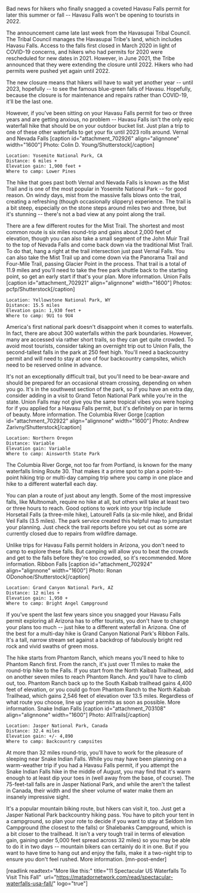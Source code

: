 Bad news for hikers who finally snagged a coveted Havasu Falls permit for later this summer or fall -- Havasu Falls won't be opening to tourists in 2022.

The announcement came late last week from the Havasupai Tribal Council. The Tribal Council manages the Havasupai Tribe's land, which includes Havasu Falls. Access to the falls first closed in March 2020 in light of COVID-19 concerns, and hikers who had permits for 2020 were rescheduled for new dates in 2021. However, in June 2021, the Tribe announced that they were extending the closure until 2022. Hikers who had permits were pushed yet again until 2022.

The new closure means that hikers will have to wait yet another year -- until 2023, hopefully -- to see the famous blue-green falls of Havasu. Hopefully, because the closure is for maintenance and repairs rather than COVID-19, it'll be the last one.

However, if you've been sitting on your Havasu Falls permit for two or three years and are getting anxious, no problem -- Havasu Falls isn't the only epic waterfall hike that should be on your outdoor bucket list. Just plan a trip to one of these other waterfalls to get your fix until 2023 rolls around.
Vernal and Nevada Falls
[caption id="attachment_702926" align="alignnone" width="1600"] Photo: Colin D. Young/Shutterstock[/caption]

 	Location: Yosemite National Park, CA
 	Distance: 6 miles +
 	Elevation gain: 1,900 feet +
 	Where to camp: Lower Pines

The hike that goes past both Vernal and Nevada Falls is known as the Mist Trail and is one of the most popular in Yosemite National Park -- for good reason. On windy days, mist from the massive falls blows onto the trail, creating a refreshing (though occasionally slippery) experience. The trail is a bit steep, especially on the stone steps around miles two and three, but it's stunning -- there's not a bad view at any point along the trail.

There are a few different routes for the Mist Trail. The shortest and most common route is six miles round-trip and gains about 2,000 feet of elevation, though you can also take a small segment of the John Muir Trail to the top of Nevada Falls and come back down via the traditional Mist Trail. To do that, hang a right at the trail intersection just past Vernal Falls. You can also take the Mist Trail up and come down via the Panorama Trail and Four-Mile Trail, passing Glacier Point in the process. That trail is a total of 11.9 miles and you'll need to take the free park shuttle back to the starting point, so get an early start if that's your plan. More information.
Union Falls
[caption id="attachment_702921" align="alignnone" width="1600"] Photos: pcfp/Shutterstock[/caption]

 	Location: Yellowstone National Park, WY
 	Distance: 15.5 miles
 	Elevation gain: 1,930 feet +
 	Where to camp: 9U1 to 9U4

America's first national park doesn't disappoint when it comes to waterfalls. In fact, there are about 300 waterfalls within the park boundaries. However, many are accessed via rather short trails, so they can get quite crowded. To avoid most tourists, consider taking an overnight trip out to Union Falls, the second-tallest falls in the park at 250 feet high. You'll need a backcountry permit and will need to stay at one of four backcountry campsites, which need to be reserved online in advance.

It's not an exceptionally difficult trail, but you'll need to be bear-aware and should be prepared for an occasional stream crossing, depending on when you go. It's in the southwest section of the park, so if you have an extra day, consider adding in a visit to Grand Teton National Park while you're in the state. Union Falls may not give you the same tropical vibes you were hoping for if you applied for a Havasu Falls permit, but it's definitely on par in terms of beauty. More information.
The Columbia River Gorge
[caption id="attachment_702922" align="alignnone" width="1600"] Photo: Andrew Zarivny/Shutterstock[/caption]

 	Location: Northern Oregon
 	Distance: Variable
 	Elevation gain: Variable
 	Where to camp: Ainsworth State Park

The Columbia River Gorge, not too far from Portland, is known for the many waterfalls lining Route 30. That makes it a prime spot to plan a point-to-point hiking trip or multi-day camping trip where you camp in one place and hike to a different waterfall each day.

You can plan a route of just about any length. Some of the most impressive falls, like Multnomah, require no hike at all, but others will take at least two or three hours to reach. Good options to work into your trip include Horsetail Falls (a three-mile hike), Latourell Falls (a six-mile hike), and Bridal Veil Falls (3.5 miles). The park service created this helpful map to jumpstart your planning. Just check the trail reports before you set out as some are currently closed due to repairs from wildfire damage.

Unlike trips for Havasu Falls permit holders in Arizona, you don't need to camp to explore these falls. But camping will allow you to beat the crowds and get to the falls before they're too crowded, so it's recommended. More information.
Ribbon Falls
[caption id="attachment_702924" align="alignnone" width="1600"] Photo: Ronan ODonohoe/Shutterstock[/caption]

 	Location: Grand Canyon National Park, AZ
 	Distance: 12 miles +
 	Elevation gain: 1,950 +
 	Where to camp: Bright Angel Campground

If you've spent the last few years since you snagged your Havasu Falls permit exploring all Arizona has to offer tourists, you don't have to change your plans too much -- just hike to a different waterfall in Arizona. One of the best for a multi-day hike is Grand Canyon National Park's Ribbon Falls. It's a tall, narrow stream set against a backdrop of fabulously bright red rock and vivid swaths of green moss.

The hike starts from Phantom Ranch, which means you'll need to hike to Phantom Ranch first. From the ranch, it's just over 11 miles to make the round-trip hike to the Falls. If you start from the North Kaibab Trailhead, add on another seven miles to reach Phantom Ranch. And you'll have to climb out, too. Phantom Ranch back up to the South Kaibab trailhead gains 4,400 feet of elevation, or you could go from Phantom Ranch to the North Kaibab Trailhead, which gains 2,546 feet of elevation over 13.5 miles. Regardless of what route you choose, line up your permits as soon as possible. More information.
Snake Indian Falls
[caption id="attachment_703108" align="alignnone" width="1600"] Photo: AllTrails[/caption]

 	Location: Jasper National Park, Canada
 	Distance: 32.4 miles
 	Elevation gain: +/- 4,890
 	Where to camp: Backcountry campsites

At more than 32 miles round-trip, you'll have to work for the pleasure of sleeping near Snake Indian Falls. While you may have been planning on a warm-weather trip if you had a Havasu Falls permit, if you attempt the Snake Indian Falls hike in the middle of August, you may find that it's warm enough to at least dip your toes in (well away from the base, of course). The 75-feet-tall falls are in Jasper National Park, and while the aren't the tallest in Canada, their width and the sheer volume of water make them an insanely impressive sight.

It's a popular mountain biking route, but hikers can visit it, too. Just get a Jasper National Park backcountry hiking pass. You have to pitch your tent in a campground, so plan your rote to decide if you want to stay at Seldom Inn Campground (the closest to the falls) or Shalebanks Campground, which is a bit closer to the trailhead. It isn't a very tough trail in terms of elevation gain, gaining under 5,000 feet spread across 32 miles) so you may be able to do it in two days -- mountain bikers can certainly do it in one. But if you want to have time to hang out and enjoy the falls, make it a two-night trip to ensure you don't feel rushed. More information. [mn-post-ender]

[readlink readtext="More like this:" title="11 Spectacular US Waterfalls To Visit This Fall"  url="https://matadornetwork.com/read/spectacular-waterfalls-usa-fall/" logo="true"]
